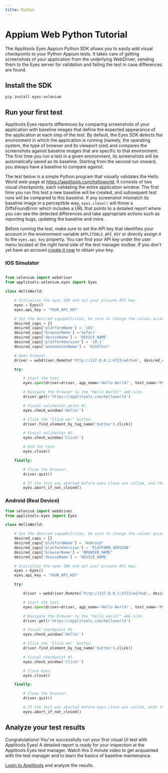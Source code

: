 ```yaml
---
title: Python
---
```


# Appium Web Python Tutorial
The Applitools Eyes Appium Python SDK allows you to easily add visual checkpoints to your Python Appium tests. It takes care of getting screenshots of your application from the underlying WebDriver, sending them to the Eyes server for validation and failing the test in case differences are found.


## Install the SDK

```
pip install eyes-selenium
```

## Run your first test

Applitools Eyes reports differences by comparing screenshots of your application with baseline images that define the expected appearance of the application at each step of the test. By default, the Eyes SDK detects the environment in which the application is running (namely, the operating system, the type of browser and its viewport size) and compares the screenshots against baseline images that are specific to that environment. The first time you run a test in a given environment, its screenshots will be automatically saved as its baseline. Starting from the second run onward, you always have a baseline to compare against.

The test below is a simple Python program that visually validates the Hello World web-page at https://applitools.com/helloworld. It consists of two visual checkpoints, each validating the entire application window. The first time you run this test a new baseline will be created, and subsequent test runs will be compared to this baseline. If any screenshot mismatch its baseline image in a perceptible way, `eyes.close()` will throw a DiffsFoundError which includes a URL that points to a detailed report where you can see the detected differences and take appropriate actions such as reporting bugs, updating the baseline and more.

Before running the test, make sure to set the API key that identifies your account in the environment variable `APPLITOOLS_API_KEY` or directly assign it to the `eyes.api_key` property. You can find your API key under the user menu located at the right hand side of the test manager toolbar. If you don't yet have an account [create it now](https://applitools.com/sign-up) to obtain your key.

### IOS Simulator

```python

from selenium import webdriver
from applitools.selenium.eyes import Eyes

class HelloWorld:

    # Initialize the eyes SDK and set your private API key.
    eyes = Eyes()
    eyes.api_key = 'YOUR_API_KEY'

    # Set the desired capapbilities, be sure to change the values accordingly
    desired_caps = {}
    desired_caps['platformName'] = 'iOS'
    desired_caps['browserName'] ='Safari'
    desired_caps['deviceName'] = 'DEVICE_NAME'
    desired_caps['platformVersion'] = '10.1'
    desired_caps['automationName'] = 'XCUITest'

    # Open browser
    driver = webdriver.Remote('http://127.0.0.1:4723/wd/hub', desired_caps)

    try:

        # Start the test.
        eyes.open(driver=driver, app_name='Hello World!', test_name='My first Appium web Python test!')

        # Navigate the browser to the "Hello World!" web-site.
        driver.get(r'https://applitools.com/helloworld')

        # Visual validation point #1.
        eyes.check_window('Hello!')

        # Click the "Click me!" button.
        driver.find_element_by_tag_name('button').click()

        # Visual validation #2.
        eyes.check_window('Click!')

        # End the test.
        eyes.close()

    finally:

        # Close the browser.
        driver.quit()

        # If the test was aborted before eyes.Close was called, end the test as aborted.
        eyes.abort_if_not_closed()

```

### Android (Real Device)

```python
from selenium import webdriver
from applitools.eyes import Eyes

class HelloWorld:

    # Set the desired capapbilities, be sure to change the values accordingly
    desired_caps = {}
    desired_caps['platformName'] = 'Android'
    desired_caps['platformVersion'] = 'PLATFORM_VERSION'
    desired_caps['browserName'] = 'BROWSER_NAME'
    desired_caps['deviceName'] = 'DEVICE_NAME'

    # Initialize the eyes SDK and set your private API key.
    eyes = Eyes()
    eyes.api_key = 'YOUR_API_KEY'

    try:

        driver = webdriver.Remote('http://127.0.0.1:4723/wd/hub', desired_caps)

        # Start the test.
        eyes.open(driver=driver, app_name='Hello World!', test_name='My first Appium web Python test!')

        # Navigate the browser to the "hello world!" web-site.
        driver.get(r'https://applitools.com/helloworld')

        # Visual checkpoint #1.
        eyes.check_window('Hello!')

        # Click the 'Click me!' button.
        driver.find_element_by_tag_name('button').click()

        # Visual checkpoint #2.
        eyes.check_window('Click!')

        # Close eyes.
        eyes.close()

    finally:

        # Close the browser.
        driver.quit()

        # If the test was aborted before eyes.close was called, ends the test as aborted.
        eyes.abort_if_not_closed()
```
## Analyze your test results
Congratulations! You've successfully run your first visual UI test with Applitools Eyes! A detailed report is ready for your inspection at the Applitools Eyes test manager. Watch this 5 minute video to get acquainted with the test manager and to learn the basics of baseline maintenance.

[Login to Applitools](https://applitools.com/users/login) and analyze the results.

<PartialOutro/>